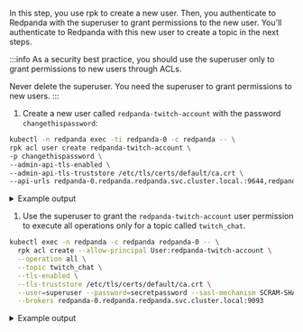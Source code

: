 
In this step, you use rpk to create a new user. Then, you authenticate to Redpanda with the superuser to grant permissions to the new user. You'll authenticate to Redpanda with this new user to create a topic in the next steps.

:::info
As a security best practice, you should use the superuser only to grant permissions to new users through ACLs.

Never delete the superuser. You need the superuser to grant permissions to new users.
:::

1. Create a new user called `redpanda-twitch-account` with the password `changethispassword`:

  ```bash
  kubectl -n redpanda exec -ti redpanda-0 -c redpanda -- \
  rpk acl user create redpanda-twitch-account \
  -p changethispassword \
  --admin-api-tls-enabled \
  --admin-api-tls-truststore /etc/tls/certs/default/ca.crt \
  --api-urls redpanda-0.redpanda.redpanda.svc.cluster.local.:9644,redpanda-1.redpanda.redpanda.svc.cluster.local.:9644,redpanda-2.redpanda.redpanda.svc.cluster.local.:9644
  ```

  <details>
  <summary>
  Example output
  </summary>

  ```text
  Created user "redpanda-twitch-account".
  ```

  </details>
  
1. Use the superuser to grant the `redpanda-twitch-account` user permission to execute all operations only for a topic called `twitch_chat`.

  ```bash
  kubectl exec -n redpanda -c redpanda redpanda-0 -- \
    rpk acl create --allow-principal User:redpanda-twitch-account \
    --operation all \
    --topic twitch_chat \
    --tls-enabled \
    --tls-truststore /etc/tls/certs/default/ca.crt \
    --user=superuser --password=secretpassword --sasl-mechanism SCRAM-SHA-512 \
    --brokers redpanda-0.redpanda.redpanda.svc.cluster.local:9093
  ```

  <details>
  <summary>
  Example output
  </summary>

  ```text
  PRINCIPAL      ... RESOURCE-TYPE  RESOURCE-NAME  ... OPERATION  PERMISSION
  User:redpanda  ... TOPIC          twitch_chat    ... ALL        ALLOW 
  ```

  </details>
  

